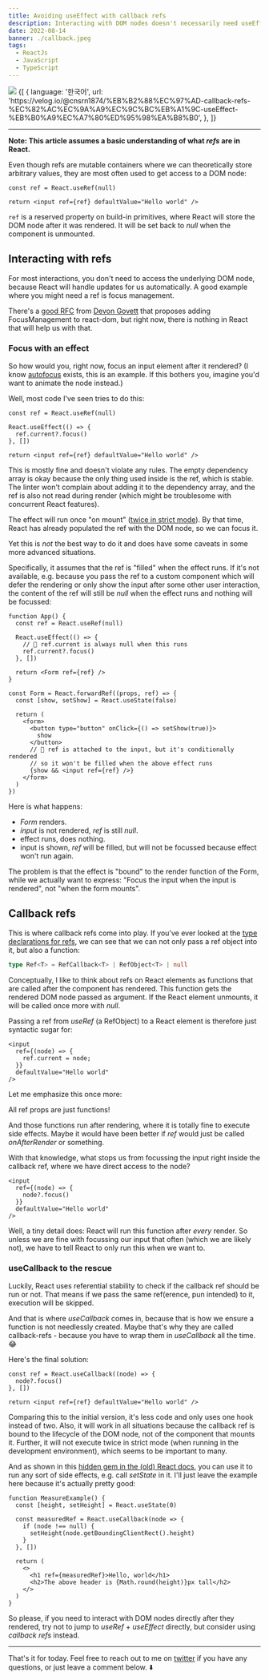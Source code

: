 ```yaml
---
title: Avoiding useEffect with callback refs
description: Interacting with DOM nodes doesn't necessarily need useEffect
date: 2022-08-14
banner: ./callback.jpeg
tags:
  - ReactJs
  - JavaScript
  - TypeScript
---
```



<img src="./callback.jpeg" />

<Attribution name="Annie Spratt" url="https://unsplash.com/@anniespratt" />

<Translations>
  {[
    {
      language: '한국어',
      url: 'https://velog.io/@cnsrn1874/%EB%B2%88%EC%97%AD-callback-refs-%EC%82%AC%EC%9A%A9%EC%9C%BC%EB%A1%9C-useEffect-%EB%B0%A9%EC%A7%80%ED%95%98%EA%B8%B0',
    },
  ]}
</Translations>

---

**Note: This article assumes a basic understanding of what _refs_ are in React.**

Even though refs are mutable containers where we can theoretically store arbitrary values, they are most often used to get access to a DOM node:

```jsx:title=a-basic-ref
const ref = React.useRef(null)

return <input ref={ref} defaultValue="Hello world" />
```

`ref` is a reserved property on build-in primitives, where React will store the DOM node after it was rendered. It will be set back to _null_ when the component is unmounted.

## Interacting with refs

For most interactions, you don't need to access the underlying DOM node, because React will handle updates for us automatically. A good example where you might need a ref is focus management.

There's a [good RFC](https://github.com/devongovett/rfcs-1/blob/patch-1/text/2019-focus-management.md) from [Devon Govett](https://twitter.com/devongovett) that proposes adding FocusManagement to react-dom, but right now, there is nothing in React that will help us with that.

### Focus with an effect

So how would you, right now, focus an input element after it rendered? (I know [autofocus](https://developer.mozilla.org/en-US/docs/Web/HTML/Global_attributes/autofocus) exists, this is an example. If this bothers you, imagine you'd want to animate the node instead.)

Well, most code I've seen tries to do this:

```jsx:title=focus-an-input {3-5}
const ref = React.useRef(null)

React.useEffect(() => {
  ref.current?.focus()
}, [])

return <input ref={ref} defaultValue="Hello world" />
```

This is mostly fine and doesn't violate any rules. The empty dependency array is okay because the only thing used inside is the ref, which is stable. The linter won't complain about adding it to the dependency array, and the ref is also not read during render (which might be troublesome with concurrent React features).

The effect will run once "on mount" ([twice in strict mode](https://reactjs.org/docs/strict-mode.html#ensuring-reusable-state)). By that time, React has already populated the ref with the DOM node, so we can focus it.

Yet this is _not_ the best way to do it and does have some caveats in some more advanced situations.

Specifically, it assumes that the ref is "filled" when the effect runs. If it's not available, e.g. because you pass the ref to a custom component which will defer the rendering or only show the input after some other user interaction, the content of the ref will still be _null_ when the effect runs and nothing will be focussed:

```jsx:title=custom-form {5-6,20-22}
function App() {
  const ref = React.useRef(null)

  React.useEffect(() => {
    // 🚨 ref.current is always null when this runs
    ref.current?.focus()
  }, [])

  return <Form ref={ref} />
}

const Form = React.forwardRef((props, ref) => {
  const [show, setShow] = React.useState(false)

  return (
    <form>
      <button type="button" onClick={() => setShow(true)}>
        show
      </button>
      // 🧐 ref is attached to the input, but it's conditionally rendered
      // so it won't be filled when the above effect runs
      {show && <input ref={ref} />}
    </form>
  )
})
```

Here is what happens:

- _Form_ renders.
- _input_ is not rendered, _ref_ is still _null_.
- effect runs, does nothing.
- input is shown, _ref_ will be filled, but will not be focussed because effect won't run again.

The problem is that the effect is "bound" to the render function of the Form, while we actually want to express: "Focus the input when the input is rendered", not "when the form mounts".

## Callback refs

This is where callback refs come into play. If you've ever looked at the [type declarations for refs](https://github.com/DefinitelyTyped/DefinitelyTyped/blob/fc9b16957473f81a1d708e6948b8d61e292aeb58/types/react/v17/index.d.ts#L85), we can see that we can not only pass a ref object into it, but also a function:

```ts
type Ref<T> = RefCallback<T> | RefObject<T> | null
```

Conceptually, I like to think about refs on React elements as functions that are called after the component has rendered. This function gets the rendered DOM node passed as argument. If the React element unmounts, it will be called once more with _null_.

Passing a ref from _useRef_ (a RefObject) to a React element is therefore just syntactic sugar for:

```jsx:title=callback-ref {2-4}
<input
  ref={(node) => {
    ref.current = node;
  }}
  defaultValue="Hello world"
/>
```

Let me emphasize this once more:

<Highlight>All ref props are just functions!</Highlight>

And those functions run after rendering, where it is totally fine to execute side effects. Maybe it would have been better if _ref_ would just be called _onAfterRender_ or something.

With that knowledge, what stops us from focussing the input right inside the callback ref, where we have direct access to the node?

```jsx:title=focus-with-callback-ref {2-4}
<input
  ref={(node) => {
    node?.focus()
  }}
  defaultValue="Hello world"
/>
```

Well, a tiny detail does: React will run this function after _every_ render. So unless we are fine with focussing our input that often (which we are likely not), we have to tell React to only run this when we want to.

### useCallback to the rescue

Luckily, React uses referential stability to check if the callback ref should be run or not. That means if we pass the same ref(erence, pun intended) to it, execution will be skipped.

And that is where _useCallback_ comes in, because that is how we ensure a function is not needlessly created. Maybe that's why they are called callback-refs - because you have to wrap them in _useCallback_ all the time. 😂

Here's the final solution:

```jsx:title=callback-ref-with-use-callback {1-3}
const ref = React.useCallback((node) => {
  node?.focus()
}, [])

return <input ref={ref} defaultValue="Hello world" />
```

Comparing this to the initial version, it's less code and only uses one hook instead of two. Also, it will work in all situations because the callback ref is bound to the lifecycle of the DOM node, not of the component that mounts it. Further, it will not execute twice in strict mode (when running in the development environment), which seems to be important to many.

And as shown in this [hidden gem in the (old) React docs](https://reactjs.org/docs/hooks-faq.html#how-can-i-measure-a-dom-node), you can use it to run any sort of side effects, e.g. call _setState_ in it. I'll just leave the example here because it's actually pretty good:

```jsx:title=measure-a-dom-node
function MeasureExample() {
  const [height, setHeight] = React.useState(0)

  const measuredRef = React.useCallback(node => {
    if (node !== null) {
      setHeight(node.getBoundingClientRect().height)
    }
  }, [])

  return (
    <>
      <h1 ref={measuredRef}>Hello, world</h1>
      <h2>The above header is {Math.round(height)}px tall</h2>
    </>
  )
}
```

So please, if you need to interact with DOM nodes directly after they rendered, try not to jump to _useRef_ + _useEffect_ directly, but consider using _callback refs_ instead.

---

That's it for today. Feel free to reach out to me on [twitter](https://twitter.com/tkdodo)
if you have any questions, or just leave a comment below. ⬇️

<Comments />
